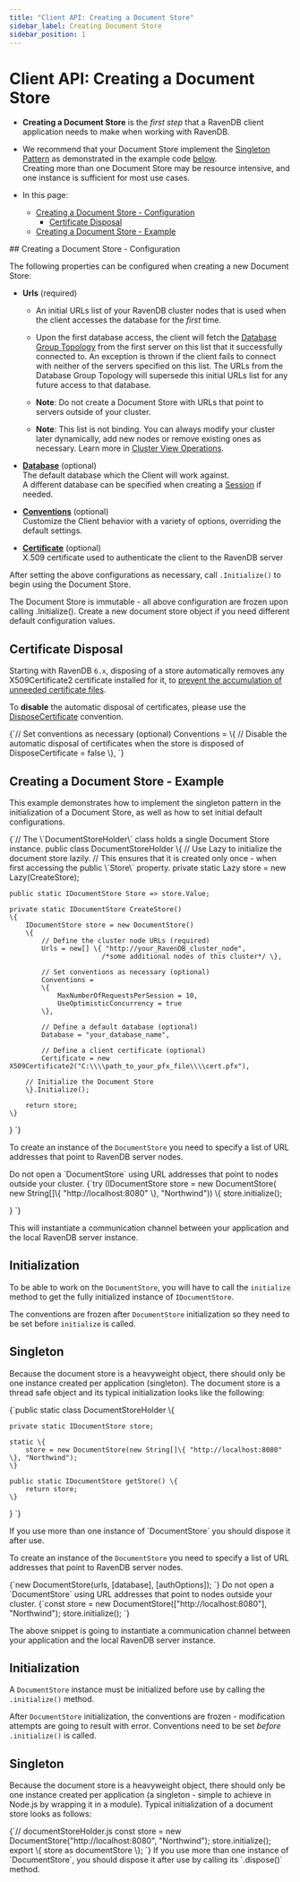 ---
title: "Client API: Creating a Document Store"
sidebar_label: Creating Document Store
sidebar_position: 1
---




# Client API: Creating a Document Store
<LanguageSwitcher supportedLanguages={supportedLanguages} />
<LanguageContent language="csharp">

<Admonition type="note" title="Note">  

* **Creating a Document Store** is the _first step_ that a RavenDB client application needs to make when working with RavenDB.

* We recommend that your Document Store implement the [Singleton Pattern](https://csharpindepth.com/articles/Singleton) as demonstrated in 
the example code [below](../client-api/creating-document-store#creating-a-document-store---example).  
Creating more than one Document Store may be resource intensive, and one instance is sufficient for most use cases.  

* In this page:  
  * [Creating a Document Store - Configuration](../client-api/creating-document-store#creating-a-document-store---configuration)  
     * [Certificate Disposal](../client-api/creating-document-store#certificate-disposal)  
  * [Creating a Document Store - Example](../client-api/creating-document-store#creating-a-document-store---example)  
</Admonition>
## Creating a Document Store - Configuration

The following properties can be configured when creating a new Document Store:  
 
* **Urls** (required)  

    * An initial URLs list of your RavenDB cluster nodes that is used when the client accesses the database for the _first_ time.  

    * Upon the first database access, the client will fetch the [Database Group Topology](../studio/database/settings/manage-database-group) 
    from the first server on this list that it successfully connected to. An exception is thrown if the client fails to connect with neither 
    of the servers specified on this list. The URLs from the Database Group Topology will supersede this initial URLs list for any future 
    access to that database.  

    * **Note**: Do not create a Document Store with URLs that point to servers outside of your cluster.  

    * **Note**: This list is not binding. You can always modify your cluster later dynamically, add new nodes or remove existing ones as 
    necessary. Learn more in [Cluster View Operations](../studio/cluster/cluster-view#cluster-view-operations).  

* **[Database](../client-api/setting-up-default-database)** (optional)  
  The default database which the Client will work against.  
  A different database can be specified when creating a [Session](../client-api/session/opening-a-session) if needed.  

* **[Conventions](../client-api/configuration/conventions)** (optional)  
  Customize the Client behavior with a variety of options, overriding the default settings.  

* **[Certificate](../client-api/setting-up-authentication-and-authorization)** (optional)  
  X.509 certificate used to authenticate the client to the RavenDB server  

After setting the above configurations as necessary, call `.Initialize()` to begin using the Document Store.  

<Admonition type="warning" title="Warning">
The Document Store is immutable - all above configuration are frozen upon calling .Initialize().  
Create a new document store object if you need different default configuration values.  
</Admonition>

## Certificate Disposal

Starting with RavenDB `6.x`, disposing of a store automatically removes any X509Certificate2 certificate installed for 
it, to [prevent the accumulation of unneeded certificate files](https://snede.net/the-most-dangerous-constructor-in-net/).  

To **disable** the automatic disposal of certificates, please use the 
[DisposeCertificate](../client-api/configuration/conventions#disposecertificate) convention.  

<TabItem value="something" label="disable_certificate_cleanup">
<CodeBlock language="csharp">
{`// Set conventions as necessary (optional)
Conventions =
\{
    // Disable the automatic disposal of certificates when the store is disposed of
    DisposeCertificate = false
\},
`}
</CodeBlock>
</TabItem>  



## Creating a Document Store - Example

This example demonstrates how to implement the singleton pattern in the initialization of a Document Store, as well as how to set initial 
default configurations.

<TabItem value="something" label="document_store_holder">
<CodeBlock language="csharp">
{`// The \`DocumentStoreHolder\` class holds a single Document Store instance.
public class DocumentStoreHolder
\{
    // Use Lazy<IDocumentStore> to initialize the document store lazily. 
    // This ensures that it is created only once - when first accessing the public \`Store\` property.
    private static Lazy<IDocumentStore> store = new Lazy<IDocumentStore>(CreateStore);

    public static IDocumentStore Store => store.Value;
    
    private static IDocumentStore CreateStore()
    \{
        IDocumentStore store = new DocumentStore()
        \{
            // Define the cluster node URLs (required)
            Urls = new[] \{ "http://your_RavenDB_cluster_node", 
                           /*some additional nodes of this cluster*/ \},

            // Set conventions as necessary (optional)
            Conventions =
            \{
                MaxNumberOfRequestsPerSession = 10,
                UseOptimisticConcurrency = true
            \},

            // Define a default database (optional)
            Database = "your_database_name",

            // Define a client certificate (optional)
            Certificate = new X509Certificate2("C:\\\\path_to_your_pfx_file\\\\cert.pfx"),

        // Initialize the Document Store
        \}.Initialize();

        return store;
    \}
\}
`}
</CodeBlock>
</TabItem>  




</LanguageContent>
<LanguageContent language="java">


To create an instance of the `DocumentStore` you need to specify a list of URL addresses that point to RavenDB server nodes.

<Admonition type="warning" title="Important" id="important" href="#important">
Do not open a `DocumentStore` using URL addresses that point to nodes outside your cluster.
</Admonition>

<TabItem value="something-something" label="document_store_creation">
<CodeBlock language="java">
{`try (IDocumentStore store = new DocumentStore( new String[]\{ "http://localhost:8080" \}, "Northwind")) \{
    store.initialize();


\}
`}
</CodeBlock>
</TabItem>

This will instantiate a communication channel between your application and the local RavenDB server instance.

## Initialization

To be able to work on the `DocumentStore`, you will have to call the `initialize` method to get the fully initialized instance of `IDocumentStore`.

<Admonition type="note" title="Conventions" id="conventions" href="#conventions">

The conventions are frozen after `DocumentStore` initialization so they need to be set before `initialize` is called.

</Admonition>

## Singleton

Because the document store is a heavyweight object, there should only be one instance created per application (singleton). The document store is a thread safe object and its typical
initialization looks like the following:

<TabItem value="something-something" label="document_store_holder">
<CodeBlock language="java">
{`public static class DocumentStoreHolder \{

    private static IDocumentStore store;

    static \{
        store = new DocumentStore(new String[]\{ "http://localhost:8080" \}, "Northwind");
    \}

    public static IDocumentStore getStore() \{
        return store;
    \}
\}
`}
</CodeBlock>
</TabItem>

<Admonition type="note" title="Note">
If you use more than one instance of `DocumentStore` you should dispose it after use.
</Admonition>


</LanguageContent>
<LanguageContent language="nodejs">


To create an instance of the `DocumentStore` you need to specify a list of URL addresses that point to RavenDB server nodes.

<TabItem value="something-something" label="document_store_ctor">
<CodeBlock language="nodejs">
{`new DocumentStore(urls, [database], [authOptions]);
`}
</CodeBlock>
</TabItem>

<Admonition type="warning" title="Important" id="important" href="#important">
Do not open a `DocumentStore` using URL addresses that point to nodes outside your cluster.
</Admonition>

<TabItem value="something-something" label="document_store_creation">
<CodeBlock language="nodejs">
{`const store = new DocumentStore(["http://localhost:8080"], "Northwind");
store.initialize();
`}
</CodeBlock>
</TabItem>

The above snippet is going to instantiate a communication channel between your application and the local RavenDB server instance.

## Initialization

A `DocumentStore` instance must be initialized before use by calling the `.initialize()` method.

<Admonition type="note" title="Conventions" id="conventions" href="#conventions">

After `DocumentStore` initialization, the conventions are frozen - modification attempts are going to result with error. Conventions need to be set *before* `.initialize()` is called.

</Admonition>

## Singleton

Because the document store is a heavyweight object, there should only be one instance created per application (a singleton - simple to achieve in Node.js by wrapping it in a module). Typical initialization of a document store looks as follows:

<TabItem value="something-something" label="document_store_holder">
<CodeBlock language="nodejs">
{`// documentStoreHolder.js
const store = new DocumentStore("http://localhost:8080", "Northwind");
store.initialize();
export \{ store as documentStore \}; 
`}
</CodeBlock>
</TabItem>

<Admonition type="note" title="Note">
If you use more than one instance of `DocumentStore`, you should dispose it after use by calling its `.dispose()` method.
</Admonition>


</LanguageContent>